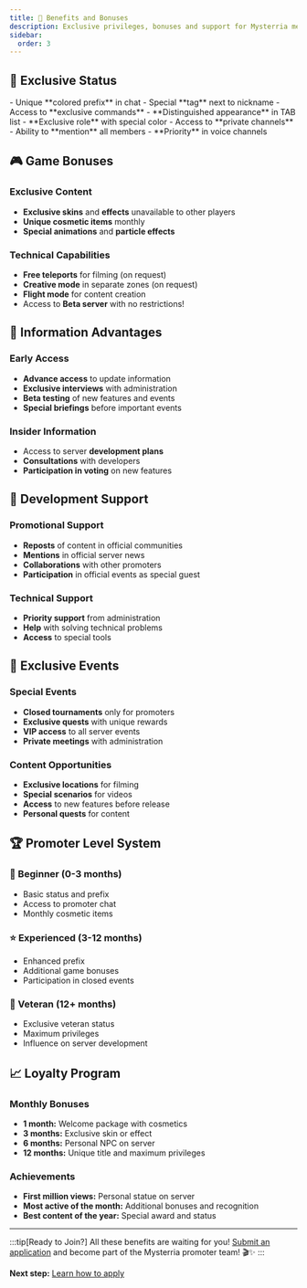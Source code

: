 ```yaml
---
title: 🎁 Benefits and Bonuses
description: Exclusive privileges, bonuses and support for Mysterria media promoters
sidebar:
  order: 3
---
```



## 👑 Exclusive Status

<CardGrid>
<Card title="In Game" icon="star">
- Unique **colored prefix** in chat
- Special **tag** next to nickname
- Access to **exclusive commands**
- **Distinguished appearance** in TAB list
</Card>

<Card title="On Discord" icon="discord">
- **Exclusive role** with special color
- Access to **private channels**
- Ability to **mention** all members
- **Priority** in voice channels
</Card>
</CardGrid>

## 🎮 Game Bonuses

### Exclusive Content
- **Exclusive skins** and **effects** unavailable to other players
- **Unique cosmetic items** monthly
- **Special animations** and **particle effects**

### Technical Capabilities
- **Free teleports** for filming (on request)
- **Creative mode** in separate zones (on request)
- **Flight mode** for content creation
- Access to **Beta server** with no restrictions!

## 📰 Information Advantages

### Early Access
- **Advance access** to update information
- **Exclusive interviews** with administration
- **Beta testing** of new features and events
- **Special briefings** before important events

### Insider Information
- Access to server **development plans**
- **Consultations** with developers
- **Participation in voting** on new features

## 🚀 Development Support

### Promotional Support
- **Reposts** of content in official communities
- **Mentions** in official server news
- **Collaborations** with other promoters
- **Participation** in official events as special guest

### Technical Support
- **Priority support** from administration
- **Help** with solving technical problems
- **Access** to special tools

## 🎪 Exclusive Events

### Special Events
- **Closed tournaments** only for promoters
- **Exclusive quests** with unique rewards
- **VIP access** to all server events
- **Private meetings** with administration

### Content Opportunities
- **Exclusive locations** for filming
- **Special scenarios** for videos
- **Access** to new features before release
- **Personal quests** for content

## 🏆 Promoter Level System

### 🌟 Beginner (0-3 months)
- Basic status and prefix
- Access to promoter chat
- Monthly cosmetic items

### ⭐ Experienced (3-12 months)
- Enhanced prefix
- Additional game bonuses
- Participation in closed events

### 🌠 Veteran (12+ months)
- Exclusive veteran status
- Maximum privileges
- Influence on server development

## 📈 Loyalty Program

### Monthly Bonuses
- **1 month:** Welcome package with cosmetics
- **3 months:** Exclusive skin or effect
- **6 months:** Personal NPC on server
- **12 months:** Unique title and maximum privileges

### Achievements
- **First million views:** Personal statue on server
- **Most active of the month:** Additional bonuses and recognition
- **Best content of the year:** Special award and status

---

:::tip[Ready to Join?]
All these benefits are waiting for you! [Submit an application](/en/promoters/application) and become part of the Mysterria promoter team! 🎬✨
:::

**Next step:** [Learn how to apply](/en/promoters/application)